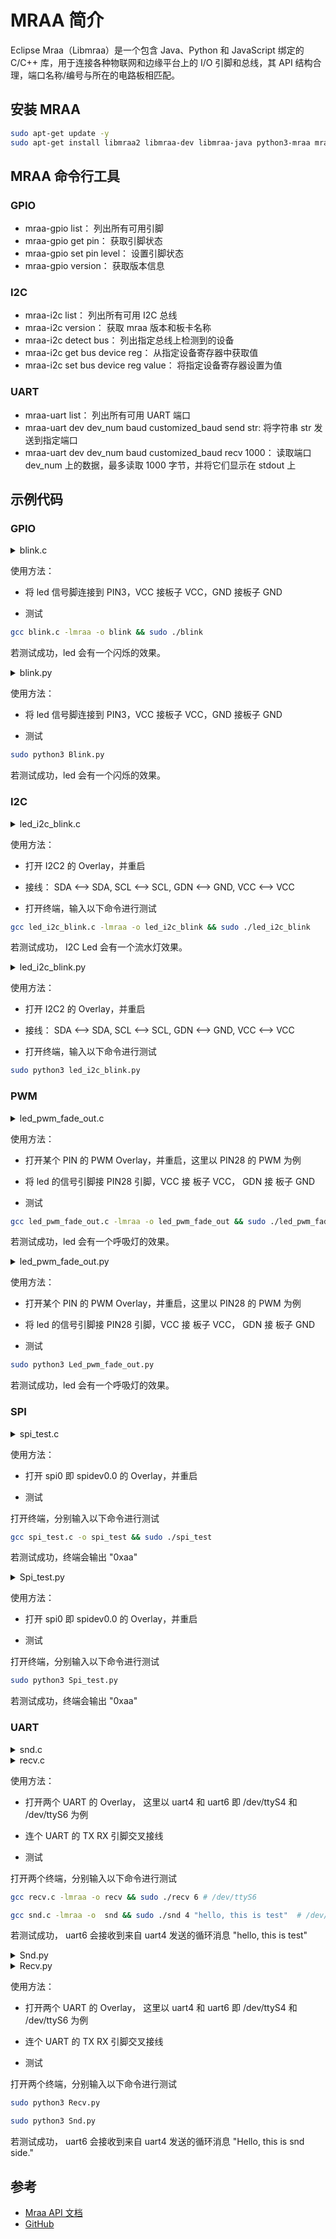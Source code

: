 # MRAA 简介

Eclipse Mraa（Libmraa）是一个包含 Java、Python 和 JavaScript 绑定的 C/C++ 库，用于连接各种物联网和边缘平台上的 I/O 引脚和总线，其 API 结构合理，端口名称/编号与所在的电路板相匹配。

## 安装 MRAA

```bash
sudo apt-get update -y
sudo apt-get install libmraa2 libmraa-dev libmraa-java python3-mraa mraa-tools -y
```

## MRAA 命令行工具

### GPIO

- mraa-gpio list： 列出所有可用引脚
- mraa-gpio get pin： 获取引脚状态
- mraa-gpio set pin level： 设置引脚状态
- mraa-gpio version： 获取版本信息

### I2C

- mraa-i2c list： 列出所有可用 I2C 总线
- mraa-i2c version： 获取 mraa 版本和板卡名称
- mraa-i2c detect bus： 列出指定总线上检测到的设备
- mraa-i2c get bus device reg： 从指定设备寄存器中获取值
- mraa-i2c set bus device reg value： 将指定设备寄存器设置为值

### UART

- mraa-uart list： 列出所有可用 UART 端口
- mraa-uart dev dev_num baud customized_baud send str: 将字符串 str 发送到指定端口
- mraa-uart dev dev_num baud customized_baud recv 1000： 读取端口 dev_num 上的数据，最多读取 1000 字节，并将它们显示在 stdout 上

## 示例代码

### GPIO

<Tabs queryString="gpio">
<TabItem value="C">
<details>
<summary>blink.c</summary>

```c

#include <signal.h>
#include <stdio.h>
#include <stdlib.h>
#include <unistd.h>
#include "mraa/gpio.h"

/* gpio declaration */
#define GPIO_PIN 3

volatile sig_atomic_t flag = 1;

void sig_handler(int signum) {
    if(signum == SIGINT) {
        fprintf(stdout, "Exiting...\n");
        flag = 0;
    }
}

int main(void) {
    mraa_result_t status = MRAA_SUCCESS;
    mraa_gpio_context gpio;

    signal(SIGINT, sig_handler);

    mraa_init();

    /* initialize GPIO */
    gpio = mraa_gpio_init(GPIO_PIN);
    if(gpio == NULL) {
        fprintf(stderr, "Failed to initialize GPIO %d\n", GPIO_PIN);
        mraa_deinit();
        return EXIT_FAILURE;
    }

    /* set output */
    status = mraa_gpio_dir(gpio, MRAA_GPIO_OUT);
    if(status != MRAA_SUCCESS) {
        goto err_exit;
    }

    while(flag) {
        status = mraa_gpio_write(gpio, 1);
        if(status != MRAA_SUCCESS) {
            goto err_exit;
        }
        sleep(1);

        status = mraa_gpio_write(gpio, 0);
        if(status != MRAA_SUCCESS) {
            goto err_exit;
        }

        sleep(1);
    }

    /* release gpio's */
    status = mraa_gpio_close(gpio);
    if(status != MRAA_SUCCESS) {
        goto err_exit;
    }

    mraa_deinit();

    return EXIT_SUCCESS;

err_exit:
    mraa_result_print(status);

    mraa_deinit();

    return EXIT_FAILURE;
}

```

</details>

使用方法：

- 将 led 信号脚连接到 PIN3，VCC 接板子 VCC，GND 接板子 GND

- 测试

```bash
gcc blink.c -lmraa -o blink && sudo ./blink
```

若测试成功，led 会有一个闪烁的效果。

</TabItem>

<TabItem value="Python">
<details>
<summary>blink.py</summary>

```py

#!/usr/bin/env python3
# -*- encoding: utf-8 -*-

import mraa
import time

pin = 3  # set pin num

try:
    gpio = mraa.Gpio(pin)
    gpio.dir(mraa.DIR_OUT)  # set mode as input

    while True:
        gpio.write(1)
        time.sleep(1)
        gpio.write(0)
        time.sleep(1)
        
except KeyboardInterrupt:
    print("\nstop\n")

```
</details>

使用方法：

- 将 led 信号脚连接到 PIN3，VCC 接板子 VCC，GND 接板子 GND

- 测试

```bash
sudo python3 Blink.py
```

若测试成功，led 会有一个闪烁的效果。

</TabItem>

</Tabs>

### I2C

<Tabs queryString="i2c">
<TabItem value="C">
<details>
<summary>led_i2c_blink.c</summary>

```c

#include <math.h>
#include <signal.h>
#include <stdio.h>
#include <stdlib.h>
#include <unistd.h>
#include "mraa/i2c.h"

#define I2C_BUS 2
#define LED_ADDRESS 0x20

volatile sig_atomic_t flag = 1;

void sig_handler(int signum) {
	if (signum == SIGINT) {
		fprintf(stdout, "Exiting...\n");
		flag = 0;
	}
}

int main() {
	mraa_result_t status = MRAA_SUCCESS;
	mraa_i2c_context i2c;

	signal(SIGINT, sig_handler);
	mraa_init();

	i2c = mraa_i2c_init(I2C_BUS);
	if(i2c == NULL) {
		fprintf(stderr, "Failed to initialize I2C\n");
		mraa_deinit();
		return EXIT_FAILURE;
	}

	/* set slave address */
	status = mraa_i2c_address(i2c, LED_ADDRESS);
	if(status != MRAA_SUCCESS) {
		return -1;
	}
	
	while(1) {
		/**
		 * Write a single word to an i2c context
		 *
		 * @param dev The i2c context
		 * @param data The word to write
		 * @param command The register
		 * @return Result of operation
		 */
		mraa_i2c_write_byte_data(i2c, 0x23, 0x08);
		sleep(1);
		mraa_i2c_write_byte_data(i2c, 0x21, 0x01);
		sleep(1);
		mraa_i2c_write_byte_data(i2c, 0x33, 0x12);
		sleep(1);
		mraa_i2c_write_byte_data(i2c, 0x1f, 0x42);
		sleep(1);
	}

	return 0;
}

```

</details>

使用方法：

- 打开 I2C2 的 Overlay，并重启

- 接线： SDA \<--\> SDA, SCL \<--\> SCL, GDN \<--\> GND, VCC \<--\> VCC

- 打开终端，输入以下命令进行测试

```bash
gcc led_i2c_blink.c -lmraa -o led_i2c_blink && sudo ./led_i2c_blink 
```

若测试成功， I2C Led 会有一个流水灯效果。

</TabItem>

<TabItem value="Python">
<details>
<summary>led_i2c_blink.py</summary>

```py

#!/usr/bin/env python3
# -*- encoding: utf-8 -*-

import mraa
import time

# initialise I2C
x = mraa.I2c(2)
x.address(0x20)

while True:
	x.writeReg(0x11, 0x01)
	time.sleep(0.5)
	x.writeReg(0x12, 0x02)
	time.sleep(0.5)
	x.writeReg(0x13, 0x03)
	time.sleep(0.5)
	x.writeReg(0x14, 0x04)
	time.sleep(0.5)
	x.writeReg(0x15, 0x05)
	time.sleep(0.5)
	x.writeReg(0x16, 0x06)

```

</details>

使用方法：

- 打开 I2C2 的 Overlay，并重启

- 接线： SDA \<--\> SDA, SCL \<--\> SCL, GDN \<--\> GND, VCC \<--\> VCC

- 打开终端，输入以下命令进行测试

```bash
sudo python3 led_i2c_blink.py
```

</TabItem>
</Tabs>

### PWM

<Tabs queryString="pwm">
<TabItem value="C">
<details>
<summary>led_pwm_fade_out.c</summary>

```c

#include <signal.h>
#include <stdlib.h>
#include <unistd.h>
#include <string.h>
#include <ctype.h>
#include "mraa/pwm.h"

/* PWM period in us */
#define PWM_FREQ 1e3

char *usage =
	"Usage: %s pwm_pin\n"
	"Example: %s 3\n";

int main(int argc, char *argv[]) {
	char usagestr[130];
	char *str = NULL;
	int invalid = 0, pwm_num = 0;
	mraa_result_t status = MRAA_SUCCESS;
	mraa_pwm_context pwm;
	float output = 0.0;
	float duty_cycle = 0.0;
	float step = 0.05;

	memset(usagestr, '\0', 130);
	// expect only 1 argument => argc must be 2
	if(argc != 2) {
		snprintf(usagestr, 129, usage, argv[0], argv[0]);
		puts(usagestr);
		return -1;
	}
	// check for a valid, numeric argument
	str = argv[1];
	while(*str != '\0') {
		if(!isdigit(*str)) {
			invalid = 1;
		}
		str++;
	}
	if(invalid == 1) {
		printf("%s: Invalid GPIO %s\n", argv[0], argv[2]);
		return -1;
	}
	pwm_num = atoi(argv[1]);

	mraa_init();

	/* init pwm */
	if((pwm = mraa_pwm_init(pwm_num)) == NULL) {
		printf("Failed to initialize PWM\n");
		mraa_deinit();
		return -1;
	}
	/* set period */
	if((status = mraa_pwm_period_us(pwm, PWM_FREQ))) {
		printf("Faile to set pwm period\n");
		return -1;
	}
	/* enable pwm */
	if((status = mraa_pwm_enable(pwm, 1)) != MRAA_SUCCESS) {
		printf("Faile to Enable PWM\n");
		return -1;
	}

	while (1) {
		// Set pwm duty cycle
		mraa_pwm_write(pwm, duty_cycle);

		// sleep 100 ms
		usleep(100000);

		// change the duty cycle
		duty_cycle += step;
		if (duty_cycle > 1.0) {
			duty_cycle = 0.0;
		}

		printf("PWM value: %f\n", mraa_pwm_read(pwm));
	}

	mraa_pwm_close(pwm);

	return 0;
}
```

</details>

使用方法：

- 打开某个 PIN 的 PWM Overlay，并重启，这里以 PIN28 的 PWM 为例

- 将 led 的信号引脚接 PIN28 引脚，VCC 接 板子 VCC， GDN 接 板子 GND

- 测试

```bash
gcc led_pwm_fade_out.c -lmraa -o led_pwm_fade_out && sudo ./led_pwm_fade_out 28
```

若测试成功，led 会有一个呼吸灯的效果。 

</TabItem>

<TabItem value="Python">
<details>
<summary>led_pwm_fade_out.py</summary>

```py

#!/usr/bin/env python
# -*- encoding: utf-8 -*-

import mraa
import time

class Led_pwm_fade_out:
    def __init__(self, pwm_pin):
        self.pwm_pin = pwm_pin
        self.pwm = mraa.Pwm(pwm_pin)
        self.duty_cycle = 0.0
        self.pwm_freq = 1e3
        self.pwm_step = 0.05

    def initialize(self):
        if self.pwm == None:
            exit()

        if self.pwm.period_us(self.pwm_freq) != mraa.SUCCESS:
            mraa.Pwm.close()
            exit()

        if self.pwm.enable(True) != mraa.SUCCESS:
            mraa.Pwm.close()
            exit()

    def set_duty_cycle(self, duty_cycle):
        self.duty_cycle = duty_cycle
        self.pwm.write(duty_cycle)

    def run(self):
        try:
            while True:
                self.set_duty_cycle(self.duty_cycle)
                self.duty_cycle += self.pwm_step
                if self.duty_cycle > 1.0:
                    self.duty_cycle = 0.0
                print("0x%x\n" %self.pwm.read(self.pwm))
                time.sleep(1)

        except:
            print("Error")

        finally:
            self.pwm.write(0)  # Stop PWM
            self.pwm.disable()  # Disable PWM
            self.pwm.close()  # Close PWM

if __name__ == '__main__':

    pwm_controller = Led_pwm_fade_out(28)

    pwm_controller.initialize()

    pwm_controller.run()

```
</details>

使用方法：

- 打开某个 PIN 的 PWM Overlay，并重启，这里以 PIN28 的 PWM 为例

- 将 led 的信号引脚接 PIN28 引脚，VCC 接 板子 VCC， GDN 接 板子 GND

- 测试

```bash
sudo python3 Led_pwm_fade_out.py
```

若测试成功，led 会有一个呼吸灯的效果。 

</TabItem>

</Tabs>

### SPI

<Tabs queryString="spi">
<TabItem value="C">
<details>
<summary>spi_test.c</summary>

```c

#include <signal.h>
#include <stdlib.h>
#include <unistd.h>
   
/* mraa header */
#include "mraa/spi.h"
   
/* SPI declaration */
#define SPI_BUS 0

/* SPI frequency in Hz */
#define SPI_FREQ 400000

int main(int argc, char** argv) {
	mraa_result_t status = MRAA_SUCCESS;
	mraa_spi_context spi;
	int i, j;

	/* initialize mraa for the platform (not needed most of the times) */
	mraa_init();

	//! [Interesting]
	/* initialize SPI bus */
	spi = mraa_spi_init(SPI_BUS);
	if (spi == NULL) {
		fprintf(stderr, "Failed to initialize SPI\n");
		mraa_deinit();
		return EXIT_FAILURE;
	}

	/* set SPI frequency */
	status = mraa_spi_frequency(spi, SPI_FREQ);
	if (status != MRAA_SUCCESS)
		goto err_exit;	
	/* set big endian mode */
	status = mraa_spi_lsbmode(spi, 0);
	if (status != MRAA_SUCCESS) {
		goto err_exit;
	}

	while(1) {
		printf("0x%x\n",mraa_spi_write(spi, 0xaa));
		sleep(1);
	}
err_exit:
	mraa_result_print(status);

	/* stop spi */
	mraa_spi_stop(spi);

	/* deinitialize mraa for the platform (not needed most of the times) */
	 mraa_deinit();

	return EXIT_FAILURE;
}

```

</details>

使用方法：

- 打开 spi0 即 spidev0.0 的 Overlay，并重启

- 测试

打开终端，分别输入以下命令进行测试

```bash
gcc spi_test.c -o spi_test && sudo ./spi_test
```

若测试成功，终端会输出 "0xaa"

</TabItem>

<TabItem value="Python">
<details>
<summary>Spi_test.py</summary>

```py

#!/usr/bin/env python
# -*- encoding: utf-8 -*-

import mraa
import time

class Spi_test:
    def __init__(self, spi_index):
        self.spidev = mraa.Spi(spi_index)
        self.freq = 400000

    def initialize(self):
        if self.spidev.frequency(self.freq) != mraa.SUCCESS:
            exit()

        if self.spidev.lsbmode(False) != mraa.SUCCESS:
            exit()

    def write_byte(self, value):
        return self.spidev.writeByte(value)

    def close(self):
        self.close()


if __name__ == '__main__':
    # create spi device
    spi_device = Spi_test(0)

    # init
    spi_device.initialize()

    try:
        while True:
            # value = ...
            print("0x%x\n" % spi_device.write_byte(0xaa))
            time.sleep(1)
    except:
        print("Error")
    finally:
        spi_device.close()

```

</details>

使用方法：

- 打开 spi0 即 spidev0.0 的 Overlay，并重启

- 测试

打开终端，分别输入以下命令进行测试

```bash
sudo python3 Spi_test.py
```

若测试成功，终端会输出 "0xaa"


</TabItem>

</Tabs>


### UART

<Tabs queryString="uart">
<TabItem value="C">
<details>
<summary>snd.c</summary>

```c

#include <signal.h>
#include <stdlib.h>
#include <unistd.h>
#include <string.h>
#include <ctype.h>
#include "mraa/uart.h"

#ifndef FALSE
#define FALSE 0
#define TRUE (!FALSE)
#endif

char *usage =
	"Usage: %s uart_path_id msg\n"
	"Example: %s 4 'this is test message'\n";

int main(int argc, char *argv[]) {
	char usagestr[130];
	char *str = NULL;
	int invalid = 0;
	mraa_uart_context snd_uart;
	mraa_result_t status = MRAA_SUCCESS;

	memset(usagestr, '\0', 130);
	if(argc != 3) {
		snprintf(usagestr, 129, usage, argv[0], argv[0]);
		puts(usagestr);
		return -1;
	}

	mraa_init();

    char uart_path[15];
    snprintf(uart_path, sizeof(uart_path), "/dev/ttyS%d", atoi(argv[1]));
	printf("uart_path: %s, msg: %s\n", uart_path, argv[2]);

	if((snd_uart = mraa_uart_init_raw(uart_path)) == NULL) {
		printf("Failed to initialize UART\n");
		mraa_deinit();
		return -1;
	}

    if ((status = mraa_uart_set_baudrate(snd_uart, 115200)) != MRAA_SUCCESS) {
        return -1;
    }

    if ((status = mraa_uart_set_mode(snd_uart, 8, MRAA_UART_PARITY_NONE, 1)) != MRAA_SUCCESS) {
        return -1;
    }

    if ((status = mraa_uart_set_flowcontrol(snd_uart, FALSE, FALSE)) != MRAA_SUCCESS) {
        return -1;
    }

	while(1) {
		mraa_uart_write(snd_uart, argv[2], strlen(argv[2]));
		sleep(1);
	}

	mraa_uart_stop(snd_uart);
	mraa_deinit();

	return 0;
}

```

</details>

<details>
<summary>recv.c</summary>

```c

#include <signal.h>
#include <stdlib.h>
#include <unistd.h>
#include <string.h>
#include <ctype.h>
#include "mraa/uart.h"

#ifndef FALSE
#define FALSE 0
#define TRUE (!FALSE)
#endif

char *usage =
	"Usage: %s uart_path_id\n"
	"Example: %s 4\n";


int main(int argc, char *argv[]) {
	char usagestr[130];
	char *str = NULL;
	int invalid = 0, uart_id = 0;
	mraa_uart_context recv_uart;
	mraa_result_t status = MRAA_SUCCESS;

	memset(usagestr, '\0', 130);
	if(argc != 2) {
		snprintf(usagestr, 129, usage, argv[0], argv[0]);
		puts(usagestr);
		return -1;
	}
	// check for a valid, numeric argument
	str = argv[1];
	while(*str != '\0') {
		if(!isdigit(*str)) {
			invalid = 1;
		}
		str++;
	}
	if(invalid == 1) {
		printf("%s: Invalid GPIO %s\n", argv[0], argv[1]);
		return -1;
	}

	mraa_init();

	char uart_path[15];
	snprintf(uart_path, sizeof(uart_path), "/dev/ttyS%d", atoi(argv[1]));
	printf("uart_path: %s\n", uart_path);

	if((recv_uart = mraa_uart_init_raw(uart_path)) == NULL) {
		printf("Failed to initialize UART\n");
		mraa_deinit();
		return -1;
	}

	if ((status = mraa_uart_set_baudrate(recv_uart, 115200)) != MRAA_SUCCESS) {
		return -1;
	}

	if ((status = mraa_uart_set_mode(recv_uart, 8, MRAA_UART_PARITY_NONE, 1)) != MRAA_SUCCESS) {
		return -1;
	}

	if ((status = mraa_uart_set_flowcontrol(recv_uart, FALSE, FALSE)) != MRAA_SUCCESS) {
		return -1;
	}

	char recv_buff[1024];
	while(1) {
		if (mraa_uart_data_available(recv_uart, 1) == TRUE) {
			mraa_uart_read(recv_uart, recv_buff, sizeof(recv_buff));
			printf("recv: %s\n", recv_buff);
			sleep(1);
		}
	}
}

```

</details>

使用方法：

- 打开两个 UART 的 Overlay， 这里以 uart4 和 uart6 即 /dev/ttyS4 和 /dev/ttyS6 为例

- 连个 UART 的 TX RX 引脚交叉接线

- 测试

打开两个终端，分别输入以下命令进行测试

```bash
gcc recv.c -lmraa -o recv && sudo ./recv 6 # /dev/ttyS6
```

```bash
gcc snd.c -lmraa -o  snd && sudo ./snd 4 "hello, this is test"  # /dev/ttyS4
```

若测试成功， uart6 会接收到来自 uart4 发送的循环消息 "hello, this is test"

</TabItem>

<TabItem value="Python">
<details>
<summary>Snd.py</summary>

```py

#!/usr/bin/env python
# -*- encoding: utf-8 -*-

import mraa
import time

class Snd:

	def __init__(self, uart_id, baurd_rate, parity, stopbits):
		self.uart_id = uart_id
		self.uart_snd = mraa.Uart(uart_id)
		self.uart_snd.setBaudRate(baurd_rate)
		self.uart_snd.setMode(parity, mraa.UART_PARITY_NONE, stopbits)
		self.uart_snd.setFlowcontrol(False, False)

	def send_message(self, message):
		snd_msg = bytearray(message, "ascii")
		self.uart_snd.write(snd_msg)
		self.uart_snd.flush()

if __name__ == '__main__':
	# init uart
	uart_snd =  Snd(1, 115200, 8, 1)
	
	while True:
		uart_snd.send_message("Hello, this is snd side.\n")
		time.sleep(1)

```
</details>

<details>
<summary>Recv.py</summary>

```py

#!/usr/bin/env python
# -*- encoding: utf-8 -*-

import mraa
import time
import sys

class Recv:
	def __init__(self, uart_id, baurd_rate, parity, stopbits):
		self.uart_id = uart_id
		self.baurd_rate = baurd_rate
		self.parity = parity
		self.stopbits = stopbits
		self.uart = mraa.Uart(uart_id)
		self.initialize_uart()

	def initialize_uart(self):
		self.uart.setBaudRate(self.baurd_rate)
		self.uart.setMode(self.parity, mraa.UART_PARITY_NONE, self.stopbits)
		self.uart.setFlowcontrol(False, False)

	def run(self):
		try:
			while True:
				if self.uart.dataAvailable():
					data_byte = self.uart.readStr(125)
					print(data_byte)

					# Just a two-way half-duplex communication example, "X" is a flag
					if data_byte == "X":
						self.uart.writeStr("Yes, master!")

		except KeyboardInterrupt:
			print("Exiting...")
			self.uart.writeStr("Exiting...")
			self.uart.close()
			sys.exit()

if __name__ == '__main__':

	uart_receiver = Recv(2, 115200, 8, 1)

	uart_receiver.run()

```
</details>

使用方法：

- 打开两个 UART 的 Overlay， 这里以 uart4 和 uart6 即 /dev/ttyS4 和 /dev/ttyS6 为例

- 连个 UART 的 TX RX 引脚交叉接线

- 测试

打开两个终端，分别输入以下命令进行测试

```bash
sudo python3 Recv.py
```

```bash
sudo python3 Snd.py
```

若测试成功， uart6 会接收到来自 uart4 发送的循环消息 "Hello, this is snd side."

</TabItem>

</Tabs>

## 参考

- [Mraa API 文档](https://iotdk.intel.com/docs/master/mraa/index.html)
- [GitHub](https://github.com/eclipse/mraa)
